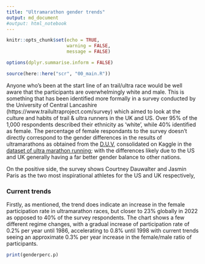```yaml
---
title: "Ultramarathon gender trends"
output: md_document
#output: html_notebook
---
```


```r
knitr::opts_chunk$set(echo = TRUE,
                      warning = FALSE,
                      message = FALSE)

options(dplyr.summarise.inform = FALSE)

source(here::here("scr", "00_main.R"))
```

Anyone who's been at the start line of an trail/ultra race would be well aware that the participants are overwhelmingly white and male. This is something that has been identified more formally in a survey conducted by the University of Central Lancashire (https://www.trailultraproject.com/survey) which aimed to look at the culture and habits of trail & ultra runners in the UK and US. Over 95% of the 1,000 respondents described their ethnicity as 'white', while 40% identified as female. The percentage of female respondants to the survey doesn't directly correspond to the gender differences in the results of ultramarathons as obtained from the [D.U.V](http://statistik.d-u-v.org/), consolidated on Kaggle in the [dataset of ultra marathon running](https://www.kaggle.com/datasets/aiaiaidavid/the-big-dataset-of-ultra-marathon-running); with the differences likely due to the US and UK generally having a far better gender balance to other nations.

On the positive side, the survey shows Courtney Dauwalter and Jasmin Paris as the two most inspirational athletes for the US and UK respectively, 

### Current trends

Firstly, as mentioned, the trend does indicate an increase in the female participation rate in ultramarathon races, but closer to 23% globally in 2022 as opposed to 40% of the survey respondents. The chart shows a few different regime changes, with a gradual increase of participation rate of 0.2% per year until 1986, accelerating to 0.8% until 1998 with current trends seeing an approximate 0.3% per year increase in the female/male ratio of participants.

```r
print(genderperc.p)
```



